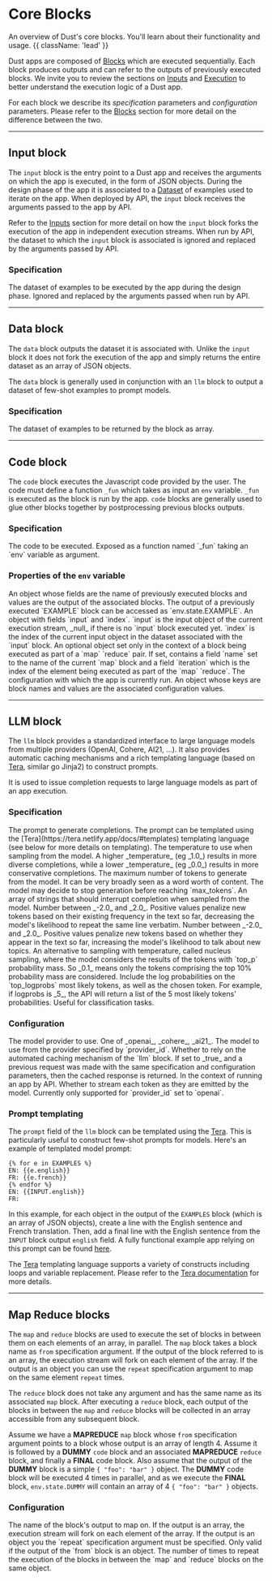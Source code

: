 
# Core Blocks

An overview of Dust's core blocks. You'll learn about their functionality and usage. {{ className:
'lead' }}

Dust apps are composed of [Blocks](/overview#blocks) which are executed sequentially. Each block
produces outputs and can refer to the outputs of previously executed blocks. We invite you to review
the sections on [Inputs](/overview#inputs) and [Execution](/overview#execution) to better
understand the execution logic of a Dust app.

For each block we describe its _specification_ parameters and _configuration_ parameters. Please
refer to the [Blocks](/overview#blocks) section for more detail on the difference between the two.

---

## Input block

The `input` block is the entry point to a Dust app and receives the arguments on which the app is executed, in the form of JSON
objects. During the design phase of the app it is associated to a [Dataset](/overview#datasets) of 
examples used to iterate on the app. When deployed by API, the `input` block receives the arguments passed 
to the app by API.

Refer to the [Inputs](/overview#inputs) section for more detail on how the `input` block forks the
execution of the app in independent execution streams. When run by API, the dataset to which the
`input` block is associated is ignored and replaced by the arguments passed by API.

### Specification

<Properties>
  <Property name="dataset" type="dataset">
    The dataset of examples to be executed by the app during the design phase.
    Ignored and replaced by the arguments passed when run by API.
  </Property>
</Properties>

---

## Data block

The `data` block outputs the dataset it is associated with. Unlike the `input` block it does
not fork the execution of the app and simply returns the entire dataset as an array of JSON objects.

The `data` block is generally used in conjunction with an `llm` block to output a dataset of
few-shot examples to prompt models.

### Specification

<Properties>
  <Property name="dataset" type="dataset">
    The dataset of examples to be returned by the block as array.
  </Property>
</Properties>

---

## Code block

The `code` block executes the Javascript code provided by the user. The code must define a function
`_fun` which takes as input an `env` variable. `_fun` is executed as the block is run by the app.
`code` blocks are generally used to glue other blocks together by postprocessing previous blocks
outputs.

### Specification

<Properties>
  <Property name="code" type="javascript">
    The code to be executed. Exposed as a function named `_fun` taking an `env`
    variable as argument.
  </Property>
</Properties>

### Properties of the `env` variable

<Properties>
  <Property name="state" type="object">
    An object whose fields are the name of previously executed blocks and values
    are the output of the associated blocks. The output of a previously executed
    `EXAMPLE` block can be accessed as `env.state.EXAMPLE`.
  </Property>
  <Property name="input" type="object">
    An object with fields `input` and `index`. `input` is the input object of
    the current execution stream, _null_ if there is no `input` block executed
    yet. `index` is the index of the current input object in the dataset
    associated with the `input` block.
  </Property>
  <Property name="map" type="optional object">
    An optional object set only in the context of a block being executed as part
    of a `map` `reduce` pair. If set, contains a field `name` set to the name of
    the current `map` block and a field `iteration` which is the index of the
    element being executed as part of the `map` `reduce`.
  </Property>
  <Property name="config" type="object">
    The configuration with which the app is currently run. An object whose keys
    are block names and values are the associated configuration values.
  </Property>
</Properties>

---

## LLM block

The `llm` block provides a standardized interface to large language models from multiple providers
(OpenAI, Cohere, AI21, ...). It also provides automatic caching mechanisms and a rich templating
language (based on [Tera](https://tera.netlify.app/docs/#templates), similar go Jinja2) to construct
prompts.

It is used to issue completion requests to large language models as part of an app execution.

### Specification

<Properties>
  <Property name="prompt" type="string">
    The prompt to generate completions. The prompt can be templated using the
    [Tera](https://tera.netlify.app/docs/#templates) templating language (see
    below for more details on templating).
  </Property>
  <Property name="temperature" type="float">
    The temperature to use when sampling from the model. A higher _temperature_
    (eg _1.0_) results in more diverse completions, while a lower _temperature_
    (eg _0.0_) results in more conservative completions.
  </Property>
  <Property name="max_tokens" type="integer">
    The maximum number of tokens to generate from the model. It can be very broadly
    seen as a word worth of content. The model may decide to stop generation
    before reaching `max_tokens`.
  </Property>
  <Property name="stop" type="[]string">
    An array of strings that should interrupt completion when sampled from the
    model.
  </Property>
  <Property name="frequency_penalty" type="float">
    Number between _-2.0_ and _2.0_. Positive values penalize new tokens based
    on their existing frequency in the text so far, decreasing the model's
    likelihood to repeat the same line verbatim.
  </Property>
  <Property name="presence_penalty" type="float">	
    Number between _-2.0_ and _2.0_. Positive values penalize new tokens based
    on whether they appear in the text so far, increasing the model's likelihood
    to talk about new topics.
  </Property>
  <Property name="top_p" type="float">
    An alternative to sampling with temperature, called nucleus sampling, where
    the model considers the results of the tokens with `top_p` probability mass.
    So _0.1_ means only the tokens comprising the top 10% probability mass are
    considered.
  </Property>
  <Property name="top_logprobs" type="integer">
    Include the log probabilities on the `top_logprobs` most likely tokens, as
    well as the chosen token. For example, if logprobs is _5_, the API will
    return a list of the 5 most likely tokens' probabilities. Useful for
    classification tasks.
  </Property>
</Properties>

### Configuration

<Properties>
  <Property name="provider_id" type="string">
    The model provider to use. One of _openai_, _cohere_, _ai21_.
  </Property>
  <Property name="model_id" type="string">
    The model to use from the provider specified by `provider_id`.
  </Property>
  <Property name="use_cache" type="bool">
    Whether to rely on the automated caching mechanism of the `llm` block. If
    set to _true_ and a previous request was made with the same specification
    and configuration parameters, then the cached response is returned.
  </Property>
  <Property name="use_stream" type="bool">
    In the context of running an app by API. Whether to stream each token as
    they are emitted by the model. Currently only supported for `provider_id`
    set to `openai`.
  </Property>
</Properties>

### Prompt templating

The `prompt` field of the `llm` block can be templated using the
[Tera](https://tera.netlify.app/docs/#templates). This is particularly useful to construct few-shot
prompts for models. Here's an example of templated model prompt:

```
{% for e in EXAMPLES %}
EN: {{e.english}}
FR: {{e.french}}
{% endfor %}
EN: {{INPUT.english}}
FR:
```

In this example, for each object in the output of the `EXAMPLES` block (which is an array of JSON
objects), create a line with the English sentence and French translation. Then, add a final line
with the English sentence from the `INPUT` block output `english` field. A fully functional example
app relying on this prompt can be found [here](https://dust.tt/spolu/a/d903a92151).

The [Tera](https://tera.netlify.app/) templating language supports a variety of constructs including
loops and variable replacement. Please refer to the [Tera
documentation](https://tera.netlify.app/docs/#templates) for more details.

---

## Map Reduce blocks

The `map` and `reduce` blocks are used to execute the set of blocks in between them on each elements
of an array, in parallel. The `map` block takes a block name as `from` specification argument.  If
the output of the block referred to is an array, the execution stream will fork on each element of
the array. If the output is an object you can use the `repeat` specification argument to map on the
same element `repeat` times.

The `reduce` block does not take any argument and has the same name as its associated `map` block.
After executing a `reduce` block, each output of the blocks in between the `map` and `reduce` blocks
will be collected in an array accessible from any subsequent block.

Assume we have a **MAPREDUCE** `map` block whose `from` specification argument points to a block
whose output is an array of length 4. Assume it is followed by a **DUMMY** `code` block and an
associated **MAPREDUCE** `reduce` block, and finally a **FINAL** code block. Also assume that the
output of the **DUMMY** block is a simple `{ "foo": "bar" }` object. The **DUMMY** code block will
be executed 4 times in parallel, and as we execute the **FINAL** block, `env.state.DUMMY` will
contain an array of 4 `{ "foo": "bar" }` objects.

### Configuration

<Properties>
  <Property name="from" type="string">
    The name of the block's output to map on. If the output is an array, the
    execution stream will fork on each element of the array. If the output is an
    object you the `repeat` specification argument must be specified.
  </Property>
  <Property name="repeat" type="integer">
    Only valid if the output of the `from` block is an object. The number of
    times to repeat the execution of the blocks in between the `map` and
    `reduce` blocks on the same object.
  </Property>
</Properties>
